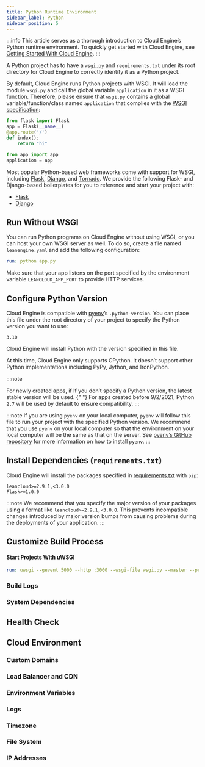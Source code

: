 ```yaml
---
title: Python Runtime Environment
sidebar_label: Python
sidebar_position: 5
---
```



:::info
This article serves as a thorough introduction to Cloud Engine’s Python runtime environment. To quickly get started with Cloud Engine, see [Getting Started With Cloud Engine](/v3/sdk/engine/deploy/getting-started).
:::

A Python project has to have a `wsgi.py` and `requirements.txt` under its root directory for Cloud Engine to correctly identify it as a Python project.

By default, Cloud Engine runs Python projects with WSGI. It will load the module `wsgi.py` and call the global variable `application` in it as a WSGI function. Therefore, please ensure that `wsgi.py` contains a global variable/function/class named `application` that complies with the [WSGI specification](https://peps.python.org/pep-0333/):

```python title='app.py'
from flask import Flask
app = Flask(__name__)
@app.route('/')
def index():
    return "hi"
```

```python title='wsgi.py'
from app import app
application = app
```

Most popular Python-based web frameworks come with support for WSGI, including [Flask](https://flask.palletsprojects.com/en/), [Django](https://www.djangoproject.com), and [Tornado](https://www.tornadoweb.org/en/stable/). We provide the following Flask- and Django-based boilerplates for you to reference and start your project with:

- [Flask](https://github.com/leancloud/python-getting-started)
- [Django](https://github.com/leancloud/django-getting-started)

## Run Without WSGI

You can run Python programs on Cloud Engine without using WSGI, or you can host your own WSGI server as well. To do so, create a file named `leanengine.yaml` and add the following configuration:

```yaml title='leanengine.yaml'
run: python app.py
```

Make sure that your app listens on the port specified by the environment variable `LEANCLOUD_APP_PORT` to provide HTTP services.

## Configure Python Version

Cloud Engine is compatible with [pyenv](https://github.com/pyenv/pyenv)’s `.python-version`. You can place this file under the root directory of your project to specify the Python version you want to use:

```plain title='.python-version'
3.10
```

Cloud Engine will install Python with the version specified in this file.

At this time, Cloud Engine only supports CPython. It doesn’t support other Python implementations including PyPy, Jython, and IronPython.

:::note

<Conditional brand="leancloud">For newly created apps, if</Conditional>
<Conditional brand="tds">If</Conditional> you don’t specify a Python version,
the latest stable version will be used.
<Conditional brand="leancloud">
  {" "}
  For apps created before 9/2/2021, Python `2.7` will be used by default to ensure
  compatibility.
</Conditional>
:::

:::note
If you are using `pyenv` on your local computer, `pyenv` will follow this file to run your project with the specified Python version. We recommend that you use `pyenv` on your local computer so that the environment on your local computer will be the same as that on the server. See [pyenv’s GitHub repository](https://github.com/pyenv/pyenv) for more information on how to install `pyenv`.
:::

## Install Dependencies (`requirements.txt`)

Cloud Engine will install the packages specified in [requirements.txt](https://pip.pypa.io/en/stable/user_guide/#requirements-files) with `pip`:

```plain title='requirements.txt'
leancloud>=2.9.1,<3.0.0
Flask>=1.0.0
```

:::note
We recommend that you specify the major version of your packages using a format like `leancloud>=2.9.1,<3.0.0`. This prevents incompatible changes introduced by major version bumps from causing problems during the deployments of your application.
:::

## Customize Build Process

<BuildingAdvanced>

#### Start Projects With uWSGI

```yaml title='leanengine.yaml'
run: uwsgi --gevent 5000 --http :3000 --wsgi-file wsgi.py --master --process=${LEANCLOUD_AVAILABLE_CPUS} --disable-log
```

</BuildingAdvanced>

### Build Logs

<BuildingBuildLogs />

### System Dependencies

<BuildingSystemDependencies />

## Health Check

<CloudHealthCheck />

## Cloud Environment

### Custom Domains

<CloudCustomDomain />

### Load Balancer and CDN

<CloudLoadBalancer only="python" />

### Environment Variables

<CloudEnvironments />

### Logs

<CloudLogs only="python" />

### Timezone

<CloudTimezone />

### File System

<CloudFilesystem />

### IP Addresses

<CloudInternetAddress />
